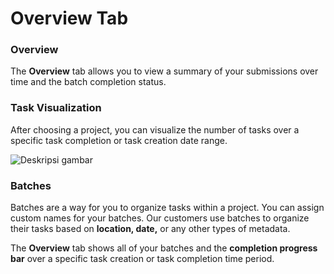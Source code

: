 # Overview Tab

### Overview

The **Overview** tab allows you to view a summary of your submissions over time and the batch completion status.

### Task Visualization

After choosing a project, you can visualize the number of tasks over a specific task completion or task creation date range.

![Deskripsi gambar](/img/70622fa-Screen_Shot_2020-06-12_at_3.webp)

### Batches

Batches are a way for you to organize tasks within a project. You can assign custom names for your batches. Our customers use batches to organize their tasks based on **location, date,** or any other types of metadata.

The **Overview** tab shows all of your batches and the **completion progress bar** over a specific task creation or task completion time period.
